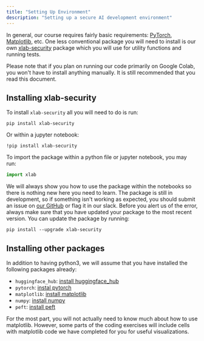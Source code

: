 ```yaml
---
title: "Setting Up Environment"
description: "Setting up a secure AI development environment"
---
```


In general, our course requires fairly basic requirements: [PyTorch](https://pytorch.org/), [Matplotlib](https://matplotlib.org/), etc. One less conventional package you will need to install is our own [xlab-security](https://pypi.org/project/xlab-security/) package which you will use for utility functions and running tests.

Please note that if you plan on running our code primarily on Google Colab, you won't have to install anything manually. It is still recommended that you read this document.

## Installing xlab-security

To install `xlab-security` all you will need to do is run:

```
pip install xlab-security
```

Or within a jupyter notebook:

```
!pip install xlab-security
```

To import the package within a python file or jupyter notebook, you may run:

```python
import xlab
```

We will always show you how to use the package within the notebooks so there is nothing new here you need to learn. The package is still in development, so if something isn't working as expected, you should submit an issue on [our GitHub](https://github.com/zroe1/xlab-ai-security) or flag it in our slack. Before you alert us of the error, always make sure that you have updated your package to the most recent version. You can update the package by running:

```
pip install --upgrade xlab-security
```

## Installing other packages

In addition to having python3, we will assume that you have installed the following packages already:

- `huggingface_hub`: [install huggingface_hub](https://github.com/huggingface/huggingface_hub)
- `pytorch`: [instal pytorch](https://pytorch.org/get-started/locally/)
- `matplotlib`: [install matplotlib](https://matplotlib.org/stable/install/index.html)
- `numpy`: [install numpy](https://numpy.org/install/)
- `peft`: [install peft](https://pypi.org/project/peft/)

For the most part, you will not actually need to know much about how to use matplotlib. However, some parts of the coding exercises will include cells with matplotlib code we have completed for you for useful visualizations.

<NextPageButton />
